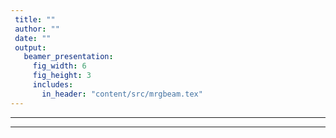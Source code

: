```yaml
---
 title: ""
 author: ""
 date: ""
 output: 
   beamer_presentation:
     fig_width: 6
     fig_height: 3
     includes:
       in_header: "content/src/mrgbeam.tex"
---
```


---




\vskip 0.5cm
\centerline{\includegraphics[width=5cm]{content/img/Metrum_SystemsPharmacology}}
\vskip 1cm
\begin{center}
\begin{minipage}{0.8\linewidth}
\begin{block}{\centering {\bf TOWARD OPEN SCIENCE}}\centering Translating literature-reported quantitative 
pharmacology models for simulation and interactive
visual exploration
\end{block}
\end{minipage}
\end{center}

\vskip 1.5cm

\centerline{\textcolor{mrggreen2}{Cambridge Innovation Center}}
\centerline{20 July 2017}


---




